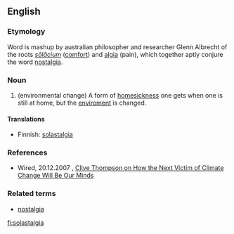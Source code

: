 ==English==

===Etymology===
Word is mashup by australian philosopher and researcher Glenn Albrecht of the roots {{L.}} ''[[solacium|sōlācium]]'' ([[solace|comfort]]) and {{AGr.}} [[-algia|algia]] (pain), which together aptly conjure the word [[nostalgia]].

===Noun===
{{en-noun}}

# (environmental change) A form of [[homesick]]ness one gets when one is still at home, but the [[enviroment]] is changed.

====Translations====
* Finnish: [[solastalgia]]

===References===
* Wired, 20.12.2007 , [http://www.wired.com/techbiz/people/magazine/16-01/st_thompson/ Clive Thompson on How the Next Victim of Climate Change Will Be Our Minds]

===Related terms===
* [[nostalgia]]

[[fi:solastalgia]]